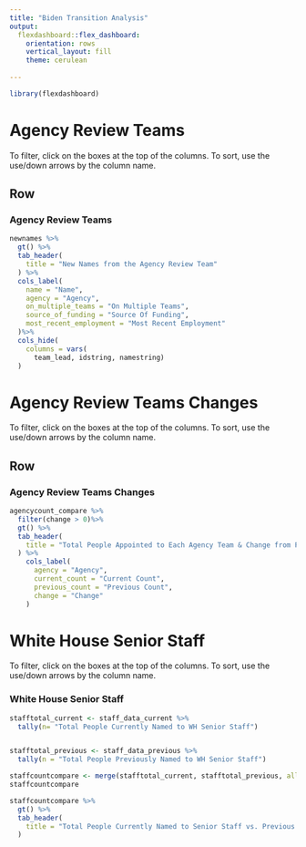 ```yaml
---
title: "Biden Transition Analysis"
output: 
  flexdashboard::flex_dashboard:
    orientation: rows
    vertical_layout: fill
    theme: cerulean
    
---
```


```r
library(flexdashboard)

```



Agency Review Teams
=========================================
To filter, click on the boxes at the top of the columns. To sort, use the use/down arrows by the column name. 

Row {data-width=650}
-----------------------------------------------------------------------

### Agency Review Teams  

```r
newnames %>%
  gt() %>%
  tab_header(
    title = "New Names from the Agency Review Team"
  ) %>%
  cols_label(
    name = "Name",
    agency = "Agency",
    on_multiple_teams = "On Multiple Teams", 
    source_of_funding = "Source Of Funding",
    most_recent_employment = "Most Recent Employment"
  )%>%
  cols_hide(
    columns = vars(
      team_lead, idstring, namestring)
  )

```



Agency Review Teams Changes 
========================================
To filter, click on the boxes at the top of the columns. To sort, use the use/down arrows by the column name. 

Row {data-width=350}
-----------------------------------------------------------------------

### Agency Review Teams Changes

```r
agencycount_compare %>%
  filter(change > 0)%>%
  gt() %>%
  tab_header(
    title = "Total People Appointed to Each Agency Team & Change from Previous"
  ) %>%
    cols_label(
      agency = "Agency",
      current_count = "Current Count",
      previous_count = "Previous Count",
      change = "Change"
    )

```

White House Senior Staff 
========================================
To filter, click on the boxes at the top of the columns. To sort, use the use/down arrows by the column name. 

### White House Senior Staff

```r
stafftotal_current <- staff_data_current %>%
  tally(n= "Total People Currently Named to WH Senior Staff")


stafftotal_previous <- staff_data_previous %>%
  tally(n = "Total People Previously Named to WH Senior Staff")

staffcountcompare <- merge(stafftotal_current, stafftotal_previous, all=TRUE)
staffcountcompare

staffcountcompare %>%
  gt() %>%
  tab_header(
    title = "Total People Currently Named to Senior Staff vs. Previous Count"
  )
```

